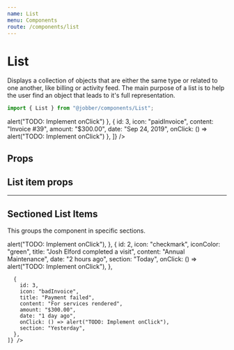 ```yaml
---
name: List
menu: Components
route: /components/list
---
```



# List

<ComponentStatus stage="pre" responsive="no" accessible="no" />

Displays a collection of objects that are either the same type or related to one
another, like billing or activity feed. The main purpose of a list is to help
the user find an object that leads to it's full representation.

```ts
import { List } from "@jobber/components/List";
```

<Playground>
  <Card>
    <List items={[
      {
        id: 1,
        icon: "wallet",
        iconColor: "orange",
        content: "Payment for Invoice #39",
        amount: "-$300.00",
        date: "Sep 25, 2019",
        onClick: () => alert("TODO: Implement onClick")
      },
      {
        id: 3,
        icon: "paidInvoice",
        content: "Invoice #39",
        amount: "$300.00",
        date: "Sep 24, 2019",
        onClick: () => alert("TODO: Implement onClick")
      },
    ]} />

  </Card>
</Playground>

## Props

<Props of={List} />

## List item props

<Props of={ListItem} />

---

## Sectioned List Items

This groups the component in specific sections.

<Playground>
  <Card>
    <List items={[
      {
        id: 1,
        icon: "addNote",
        title: "Darryl Tec added a note",
        content: ["_\"Called the client. Asked if they want the luxury package, they said yes!\"_", "Deck Build"],
        date: "1 minute ago",
        section: "Today",
        isActive: true,
        onClick: () => alert("TODO: Implement onClick"),
      },
      {
        id: 2,
        icon: "checkmark",
        iconColor: "green",
        title: "Josh Elford completed a visit",
        content: "Annual Maintenance",
        date: "2 hours ago",
        section: "Today",
        onClick: () => alert("TODO: Implement onClick"),
      },

      {
        id: 3,
        icon: "badInvoice",
        title: "Payment failed",
        content: "For services rendered",
        amount: "$300.00",
        date: "1 day ago",
        onClick: () => alert("TODO: Implement onClick"),
        section: "Yesterday",
      },
    ]} />

  </Card>
</Playground>
